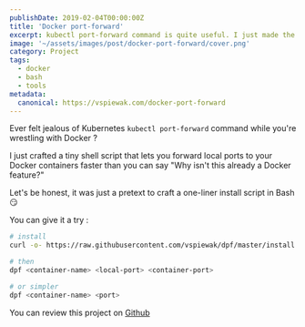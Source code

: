 ```yaml
---
publishDate: 2019-02-04T00:00:00Z
title: 'Docker port-forward'
excerpt: kubectl port-forward command is quite useful. I just made the same for docker 🫡
image: '~/assets/images/post/docker-port-forward/cover.png'
category: Project
tags:
  - docker
  - bash
  - tools
metadata:
  canonical: https://vspiewak.com/docker-port-forward
---
```


Ever felt jealous of Kubernetes `kubectl port-forward` command while you're wrestling with Docker ?

I just crafted a tiny shell script that lets you forward local ports to your Docker containers faster than you can say "Why isn't this already a Docker feature?"

Let's be honest, it was just a pretext to craft a one-liner install script in Bash 😏

You can give it a try :
```bash 
# install
curl -o- https://raw.githubusercontent.com/vspiewak/dpf/master/install.sh | bash

# then
dpf <container-name> <local-port> <container-port>

# or simpler
dpf <container-name> <port>
```

You can review this project on [Github](https://github.com/vspiewak/dpf)